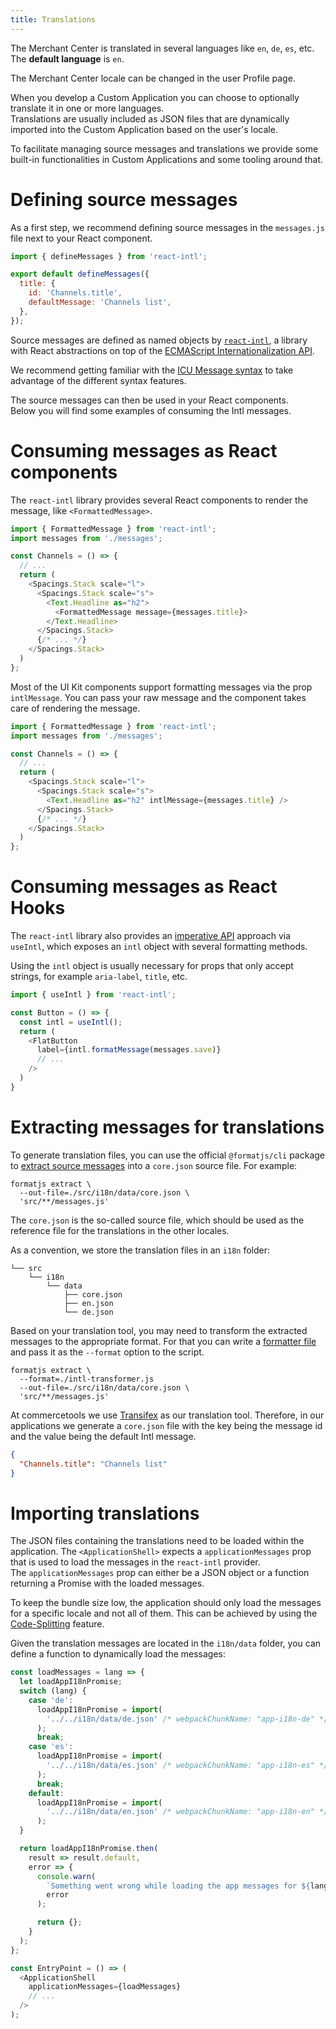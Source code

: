 ```yaml
---
title: Translations
---
```


The Merchant Center is translated in several languages like `en`, `de`, `es`, etc. The **default language** is `en`.

<Info>

The Merchant Center locale can be changed in the user Profile page.

</Info>

When you develop a Custom Application you can choose to optionally translate it in one or more languages.<br />
Translations are usually included as JSON files that are dynamically imported into the Custom Application based on the user's locale.

To facilitate managing source messages and translations we provide some built-in functionalities in Custom Applications and some tooling around that.

# Defining source messages

As a first step, we recommend defining source messages in the `messages.js` file next to your React component.

```js title="messages.js"
import { defineMessages } from 'react-intl';

export default defineMessages({
  title: {
    id: 'Channels.title',
    defaultMessage: 'Channels list',
  },
});
```

Source messages are defined as named objects by [`react-intl`](https://formatjs.io/docs/react-intl), a library with React abstractions on top of the [ECMAScript Internationalization API](https://developer.mozilla.org/en-US/docs/Web/JavaScript/Reference/Global_Objects/Intl).

<Info>

We recommend getting familiar with the [ICU Message syntax](https://formatjs.io/docs/core-concepts/icu-syntax) to take advantage of the different syntax features.

</Info>

The source messages can then be used in your React components.<br />
Below you will find some examples of consuming the Intl messages.

# Consuming messages as React components

The `react-intl` library provides several React components to render the message, like `<FormattedMessage>`.

```js title="channels.js" highlightLines="1,10"
import { FormattedMessage } from 'react-intl';
import messages from './messages';

const Channels = () => {
  // ...
  return (
    <Spacings.Stack scale="l">
      <Spacings.Stack scale="s">
        <Text.Headline as="h2">
          <FormattedMessage message={messages.title}>
        </Text.Headline>
      </Spacings.Stack>
      {/* ... */}
    </Spacings.Stack>
  )
};
```

<Info>

Most of the UI Kit components support formatting messages via the prop `intlMessage`. You can pass your raw message and the component takes care of rendering the message.

```js title="channels.js" highlightLines="9"
import { FormattedMessage } from 'react-intl';
import messages from './messages';

const Channels = () => {
  // ...
  return (
    <Spacings.Stack scale="l">
      <Spacings.Stack scale="s">
        <Text.Headline as="h2" intlMessage={messages.title} />
      </Spacings.Stack>
      {/* ... */}
    </Spacings.Stack>
  )
};
```

</Info>

# Consuming messages as React Hooks

The `react-intl` library also provides an [imperative API](https://formatjs.io/docs/react-intl/api) approach via `useIntl`, which exposes an `intl` object with several formatting methods.

Using the `intl` object is usually necessary for props that only accept strings, for example `aria-label`, `title`, etc.

```js
import { useIntl } from 'react-intl';

const Button = () => {
  const intl = useIntl();
  return (
    <FlatButton
      label={intl.formatMessage(messages.save)}
      // ...
    />
  )
}
```

# Extracting messages for translations

To generate translation files, you can use the official `@formatjs/cli` package to [extract source messages](https://formatjs.io/docs/tooling/cli#extraction) into a `core.json` source file. For example:

```console noPromptLines="2-3"
formatjs extract \
  --out-file=./src/i18n/data/core.json \
  'src/**/messages.js'
```

The `core.json` is the so-called source file, which should be used as the reference file for the translations in the other locales.

As a convention, we store the translation files in an `i18n` folder:

```
└── src
    └── i18n
        └── data
            ├── core.json
            ├── en.json
            └── de.json
```

Based on your translation tool, you may need to transform the extracted messages to the appropriate format. For that you can write a [formatter file](https://formatjs.io/docs/tooling/cli#--format-path) and pass it as the `--format` option to the script.

```console noPromptLines="2-3" highlightLines="2"
formatjs extract \
  --format=./intl-transformer.js
  --out-file=./src/i18n/data/core.json \
  'src/**/messages.js'
```

<Info>

At commercetools we use [Transifex](https://www.transifex.com/) as our translation tool. Therefore, in our applications we generate a `core.json` file with the key being the message id and the value being the default Intl message.

```json
{
  "Channels.title": "Channels list"
}
```

</Info>

<!-- TODO: mention compiled-data -->

# Importing translations

The JSON files containing the translations need to be loaded within the application. The `<ApplicationShell>` expects a `applicationMessages` prop that is used to load the messages in the `react-intl` provider.<br />
The `applicationMessages` prop can either be a JSON object or a function returning a Promise with the loaded messages.

To keep the bundle size low, the application should only load the messages for a specific locale and not all of them. This can be achieved by using the [Code-Splitting](https://reactjs.org/docs/code-splitting.html) feature.

Given the translation messages are located in the `i18n/data` folder, you can define a function to dynamically load the messages:

```js title="entry-point.js"
const loadMessages = lang => {
  let loadAppI18nPromise;
  switch (lang) {
    case 'de':
      loadAppI18nPromise = import(
        '../../i18n/data/de.json' /* webpackChunkName: "app-i18n-de" */
      );
      break;
    case 'es':
      loadAppI18nPromise = import(
        '../../i18n/data/es.json' /* webpackChunkName: "app-i18n-es" */
      );
      break;
    default:
      loadAppI18nPromise = import(
        '../../i18n/data/en.json' /* webpackChunkName: "app-i18n-en" */
      );
  }

  return loadAppI18nPromise.then(
    result => result.default,
    error => {
      console.warn(
        `Something went wrong while loading the app messages for ${lang}`,
        error
      );

      return {};
    }
  );
};

const EntryPoint = () => (
  <ApplicationShell
    applicationMessages={loadMessages}
    // ...
  />
);
```

<!-- # Advanced usage

## Using arguments in messages

## Using rich text formatting -->
